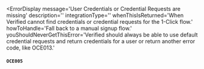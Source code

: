 
<ErrorDisplay
  message='User Credentials or Credential Requests are missing'
  description=''
  integrationType=''
  whenThisIsReturned='When Verified cannot find credentials or credential requests for the 1-Click flow.' 
  howToHandle='Fall back to a manual signup flow.'
  youShouldNeverGetThisError='Verified should always be able to use default credential requests and return credentials for a user or return another error code, like OCE013.'
>
  #### `OCE005`
</ErrorDisplay>